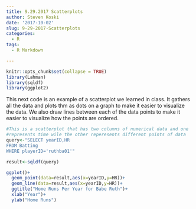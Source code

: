 ```yaml
---
title: 9.29.2017 Scatterplots
author: Steven Koski
date: '2017-10-02'
slug: 9-29-2017-Scatterplots
categories:
  - R
tags:
  - R Markdown

---
```

```r
knitr::opts_chunk$set(collapse = TRUE)
library(Lahman)
library(sqldf)
library(ggplot2)
```

This next code is an example of a scatterplot we learned in class. It gathers all the data and plots thm as dots on a graph to make it easier to visualize the data. We also draw lines between each of the data points to make it easier to visualize how the points are ordered.

```r

#This is a scatterplot that has two columns of numerical data and one 
#represents time wile the other reperesents different points of data
query<-"SELECT yearID,HR
FROM Batting 
WHERE playerID='ruthba01'"

result<-sqldf(query)

ggplot()+
  geom_point(data=result,aes(x=yearID,y=HR))+
  geom_line(data=result,aes(x=yearID,y=HR))+
  ggtitle("Home Runs Per Year for Babe Ruth")+
  xlab("Year")+
  ylab("Home Runs")
```

